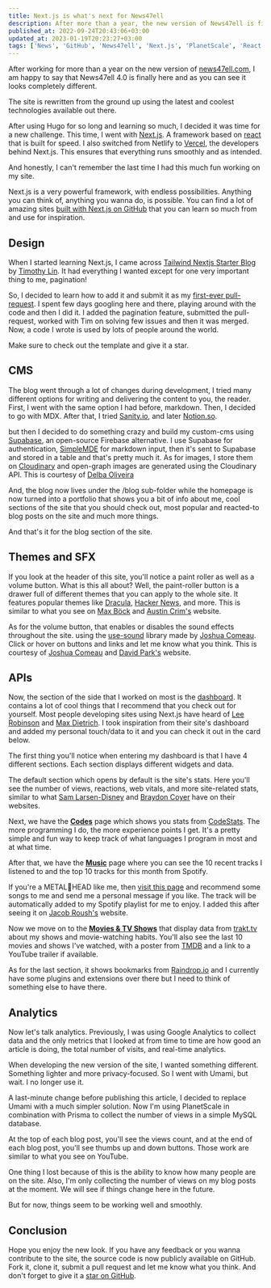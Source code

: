 ```yaml
---
title: Next.js is what's next for News47ell
description: After more than a year, the new version of News47ell is finally here!
published_at: 2022-09-24T20:43:06+03:00
updated_at: 2023-01-19T20:23:27+03:00
tags: ['News', 'GitHub', 'News47ell', 'Next.js', 'PlanetScale', 'React.js', 'Supabase', 'TailwindCSS']
---
```


After working for more than a year on the new version of [news47ell.com](http://news47ell.com/), I am happy to say that News47ell 4.0 is finally here and as you can see it looks completely different.

The site is rewritten from the ground up using the latest and coolest technologies available out there.

After using Hugo for so long and learning so much, I decided it was time for a new challenge. This time, I went with [Next.js](https://nextjs.org/). A framework based on [react](https://reactjs.org/) that is built for speed. I also switched from Netlify to [Vercel](https://vercel.com/), the developers behind Next.js. This ensures that everything runs smoothly and as intended.

And honestly, I can't remember the last time I had this much fun working on my site.

Next.js is a very powerful framework, with endless possibilities. Anything you can think of, anything you wanna do, is possible. You can find a lot of amazing sites [built with Next.js on GitHub](https://github.com/topics/nextjs) that you can learn so much from and use for inspiration.

## Design

When I started learning Next.js, I came across [Tailwind Nextjs Starter Blog](https://github.com/timlrx/tailwind-nextjs-starter-blog/) by [Timothy Lin](https://www.timlrx.com/). It had everything I wanted except for one very important thing to me, pagination!

So, I decided to learn how to add it and submit it as my [first-ever pull-request](https://github.com/timlrx/tailwind-nextjs-starter-blog/pull/52). I spent few days googling here and there, playing around with the code and then I did it. I added the pagination feature, submitted the pull-request, worked with Tim on solving few issues and then it was merged. Now, a code I wrote is used by lots of people around the world.

Make sure to check out the template and give it a star.

## CMS

The blog went through a lot of changes during development, I tried many different options for writing and delivering the content to you, the reader. First, I went with the same option I had before, markdown. Then, I decided to go with MDX. After that, I tried [Sanity.io](http://sanity.io/), and later [Notion.so](http://notion.so/).

but then I decided to do something crazy and build my custom-cms using [Supabase](https://supabase.com/), an open-source Firebase alternative. I use Supabase for authentication, [SimpleMDE](https://simplemde.com/) for markdown input, then it's sent to Supabase and stored in a table and that's pretty much it. As for images, I store them on [Cloudinary](https://www.news47ell.com/recommends/cloudinary) and open-graph images are generated using the Cloudinary API. This is courtesy of [Delba Oliveira](https://delba.dev/blog/next-blog-generate-og-image)

And, the blog now lives under the /blog sub-folder while the homepage is now turned into a portfolio that shows you a bit of info about me, cool sections of the site that you should check out, most popular and reacted-to blog posts on the site and much more things.

And that's it for the blog section of the site.

## Themes and SFX

If you look at the header of this site, you'll notice a paint roller as well as a volume button. What is this all about? Well, the paint-roller button is a drawer full of different themes that you can apply to the whole site. It features popular themes like [Dracula](https://draculatheme.com/), [Hacker News](https://news.ycombinator.com/), and more. This is similar to what you see on [Max Böck](https://mxb.dev/) and [Austin Crim's](https://next.austincrim.com/) website.

As for the volume button, that enables or disables the sound effects throughout the site. using the [use-sound](https://github.com/joshwcomeau/use-sound) library made by [Joshua Comeau](https://www.joshwcomeau.com/react/announcing-use-sound-react-hook/). Click or hover on buttons and links and let me know what you think. This is courtesy of [Joshua Comeau](https://www.joshwcomeau.com/) and [David Park's](https://davidparks.dev/) website.

## APIs

Now, the section of the side that I worked on most is the [dashboard](https://www.news47ell.com/dashboard). It contains a lot of cool things that I recommend that you check out for yourself. Most people developing sites using Next.js have heard of [Lee Robinson](https://leerob.io/dashboard) and [Max Dietrich](https://mxd.codes/stats). I took inspiration from their site's dashboard and added my personal touch/data to it and you can check it out in the card below.

The first thing you'll notice when entering my dashboard is that I have 4 different sections. Each section displays different widgets and data.

The default section which opens by default is the site's stats. Here you'll see the number of views, reactions, web vitals, and more site-related stats, similar to what [Sam Larsen-Disney](https://sld.codes/stats) and [Braydon Coyer](https://braydoncoyer.dev/stats) have on their websites.

Next, we have the **[Codes](https://www.news47ell.com/dashboard/codes)** page which shows you stats from [CodeStats](https://codestats.net/). The more programming I do, the more experience points I get. It's a pretty simple and fun way to keep track of what languages I program in most and at what time.

After that, we have the **[Music](https://www.news47ell.com/dashboard/music)** page where you can see the 10 recent tracks I listened to and the top 10 tracks for this month from Spotify.

If you're a METAL🤘HEAD like me, then [visit this page](https://www.news47ell.com/recommend/music) and recommend some songs to me and send me a personal message if you like. The track will be automatically added to my Spotify playlist for me to enjoy. I added this after seeing it on [Jacob Roush's](https://roush.io/) website.

Now we move on to the **[Movies & TV Shows](https://www.news47ell.com/dashboard/shows)** that display data from [trakt.tv](http://trakt.tv/) about my shows and movie-watching habits. You'll also see the last 10 movies and shows I've watched, with a poster from [TMDB](https://www.themoviedb.org/) and a link to a YouTube trailer if available.

As for the last section, it shows bookmarks from [Raindrop.io](http://raindrop.io/) and I currently have some plugins and extensions over there but I need to think of something else to have there.

## Analytics

Now let's talk analytics. Previously, I was using Google Analytics to collect data and the only metrics that I looked at from time to time are how good an article is doing, the total number of visits, and real-time analytics.

When developing the new version of the site, I wanted something different. Something lighter and more privacy-focused. So I went with Umami, but wait. I no longer use it.

A last-minute change before publishing this article, I decided to replace Umami with a much simpler solution. Now I'm using PlanetScale in combination with Prisma to collect the number of views in a simple MySQL database.

At the top of each blog post, you'll see the views count, and at the end of each blog post, you'll see thumbs up and down buttons. Those work are similar to what you see on YouTube.

One thing I lost because of this is the ability to know how many people are on the site. Also, I'm only collecting the number of views on my blog posts at the moment. We will see if things change here in the future.

But for now, things seem to be working well and smoothly.

## Conclusion

Hope you enjoy the new look. If you have any feedback or you wanna contribute to the site, the source code is now publicly available on GitHub. Fork it, clone it, submit a pull request and let me know what you think.
And don't forget to give it a [star on GitHub](https://github.com/Music47ell/News47ell).
